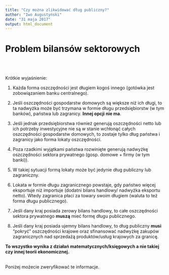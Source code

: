```yaml
---
title: "Czy można zlikwidować dług publiczny?"
author: "Iwo Augustyński"
date: "31 maja 2017"
output: html_document
---
```


# Problem bilansów sektorowych
</br>
</br>

Krótkie wyjaśnienie:

1. Każda forma oszczędności jest długiem kogoś innego (gotówka jest zobowiązaniem banku centralnego).

2. Jeśli oszczędności gospodarstw domowych są większe niż ich długi, to ta nadwyżka może być trzymana w formie długu przedsiębiorstw (w tym banków), państwa lub zagranicy. **Innej opcji nie ma**.

3. Jeśli jednak przedsiębiorstwa również generują oszczędności netto lub ich potrzeby inwestycyjne nie są w stanie wchłonąć całych oszczędności gospodarstw domowych, to zostaje tylko dług państwa i zagranicy jako forma lokaty oszczędności.

4. Poza rzadkimi wyjątkami państwa rozwinięte generują nadwyżkę oszczędności sektora prywatnego (gosp. domowe + firmy (w tym banki)).

5. W takiej sytuacji formą lokaty może być jedynie dług publiczny lub zagraniczny.

6. Lokata w formie długu zagranicznego powstaje, gdy państwo więcej eksportuje niż importuje (dodatni bilans handlowy/ nadwyżka eksportu netto). Wtedy zagranica płaci za towary swoim długiem (waluta to też forma długu publicznego).

7. Jeśli dany kraj posiada zerowy bilans handlowy, to całe oszczędności sektora prywatnego **muszą** mieć formę długu publicznego.

8. Jeśli dany kraj posiada ujemny bilans handlowy, to dług publiczny **musi** "pokryć" oszczędności krajowe oraz sfinansować nadwyżkę zakupów zagranicznych nad sprzedażą produktów/usług krajowych za granicę.


**To wszystko wynika z działań matematycznych/księgowych a nie takiej czy innej teorii ekonomicznej.**

</br>
Poniżej możecie zweryfikować te informacje.
</br>
</br>
</br>
